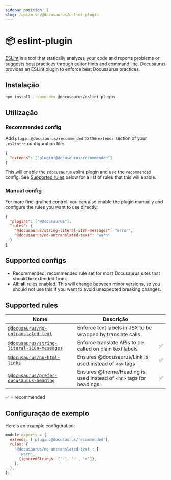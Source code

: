 ```yaml
---
sidebar_position: 1
slug: /api/misc/@docusaurus/eslint-plugin
---
```


# 📦 eslint-plugin

[ESLint](https://eslint.org/) is a tool that statically analyzes your code and reports problems or suggests best practices through editor hints and command line. Docusaurus provides an ESLint plugin to enforce best Docusaurus practices.

## Instalação

```bash npm2yarn
npm install --save-dev @docusaurus/eslint-plugin
```

## Utilização

### Recommended config

Add `plugin:@docusaurus/recommended` to the `extends` section of your `.eslintrc` configuration file:

```json title=".eslintrc"
{
  "extends": ["plugin:@docusaurus/recommended"]
}
```

This will enable the `@docusaurus` eslint plugin and use the `recommended` config. See [Supported rules](#supported-rules) below for a list of rules that this will enable.

### Manual config

For more fine-grained control, you can also enable the plugin manually and configure the rules you want to use directly:

```json title=".eslintrc"
{
  "plugins": ["@docusaurus"],
  "rules": {
    "@docusaurus/string-literal-i18n-messages": "error",
    "@docusaurus/no-untranslated-text": "warn"
  }
}
```

## Supported configs

- Recommended: recommended rule set for most Docusaurus sites that should be extended from.
- All: **all** rules enabled. This will change between minor versions, so you should not use this if you want to avoid unexpected breaking changes.

## Supported rules

| Nome                                                                             | Descrição                                                          |   |
| -------------------------------------------------------------------------------- | ------------------------------------------------------------------ | - |
| [`@docusaurus/no-untranslated-text`](./no-untranslated-text.mdx)                 | Enforce text labels in JSX to be wrapped by translate calls        |   |
| [`@docusaurus/string-literal-i18n-messages`](./string-literal-i18n-messages.mdx) | Enforce translate APIs to be called on plain text labels           | ✅ |
| [`@docusaurus/no-html-links`](./no-html-links.mdx)                               | Ensures @docusaurus/Link is used instead of `<a>` tags             | ✅ |
| [`@docusaurus/prefer-docusaurus-heading`](./prefer-docusaurus-heading.mdx)       | Ensures @theme/Heading is used instead of `<hn>` tags for headings | ✅ |

✅ = recommended

## Configuração de exemplo

Here's an example configuration:

```js title=".eslintrc.js"
module.exports = {
  extends: ['plugin:@docusaurus/recommended'],
  rules: {
    '@docusaurus/no-untranslated-text': [
      'warn',
      {ignoredStrings: ['·', '—', '×']},
    ],
  },
};
```
